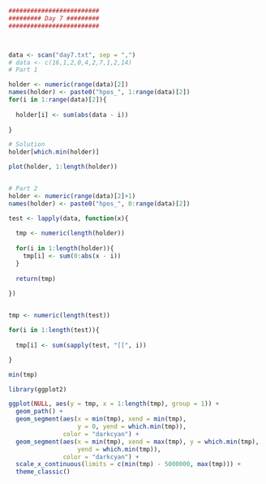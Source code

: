 ```r
#########################
######### Day 7 #########
#########################



data <- scan("day7.txt", sep = ",")
# data <- c(16,1,2,0,4,2,7,1,2,14)
# Part 1

holder <- numeric(range(data)[2])
names(holder) <- paste0("hpos_", 1:range(data)[2])
for(i in 1:range(data)[2]){
  
  holder[i] <- sum(abs(data - i))
  
}

# Solution
holder[which.min(holder)]

plot(holder, 1:length(holder))


# Part 2
holder <- numeric(range(data)[2]+1)
names(holder) <- paste0("hpos_", 0:range(data)[2])

test <- lapply(data, function(x){
  
  tmp <- numeric(length(holder))
  
  for(i in 1:length(holder)){
    tmp[i] <- sum(0:abs(x - i))
  }
  
  return(tmp)
  
})


tmp <- numeric(length(test))

for(i in 1:length(test)){
  
  tmp[i] <- sum(sapply(test, "[[", i))

}

min(tmp)

library(ggplot2)

ggplot(NULL, aes(y = tmp, x = 1:length(tmp), group = 1)) +
  geom_path() +
  geom_segment(aes(x = min(tmp), xend = min(tmp), 
                   y = 0, yend = which.min(tmp)), 
               color = "darkcyan") +
  geom_segment(aes(x = min(tmp), xend = max(tmp), y = which.min(tmp), 
                   yend = which.min(tmp)),
               color = "darkcyan") +
  scale_x_continuous(limits = c(min(tmp) - 5000000, max(tmp))) +
  theme_classic()

```